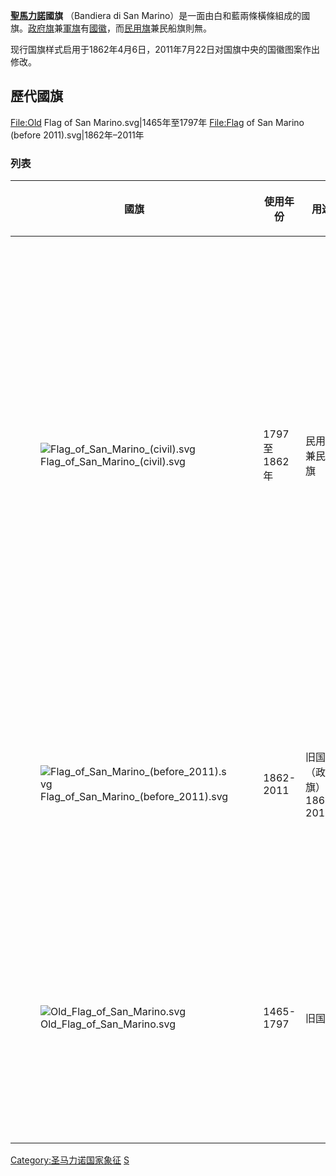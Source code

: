 {{Infobox flag
|Name = 聖馬力諾共和國國旗
|Image = Flag of San Marino.svg
|Use = 011000
|Proportion = 3:4
|Design = 
|Adoption = 1862年4月6日
|Image2 = Flag of San Marino (civil).svg
|Use2 = 100000
|Proportion2 = 3:4
|Design2 = 
}}

'''[[聖馬力諾|聖馬力諾]]國旗''' （Bandiera di San Marino）是一面由白和藍兩條橫條組成的國旗。[[政府旗|政府旗]]兼[[軍旗|軍旗]]有[[聖馬力諾國徽|國徽]]，而[[民用旗|民用旗]]兼民船旗則無。

现行国旗样式启用于1862年4月6日，2011年7月22日对国旗中央的国徽图案作出修改。
{{Infobox flag
|Name = 聖馬力諾共和國國旗
|Image = Flag of San Marino (1862–2011, 3-2).svg
|Use = 011000
|Proportion = 3:4
|Design = 
|Adoption = 1862年4月6日
|Image2 = Flag of San Marino (1862–2011, civil).svg
|Use2 = 100000
|Proportion2 = 3:4
|Design2 = 
|Image3 = Flag of San Marino (2-3 ratio).svg
|Use3 = 100000
|Proportion3 = 3:4
|Design3 =
|Image4 = Flag of San Marino (merchant).svg
|Use4= 100000
|Proportion4 = 3:4
|Design4 =
}}
== 歷代國旗 ==
<gallery>
File:Old Flag of San Marino.svg|{{FIAV|historical}}1465年至1797年 
File:Flag of San Marino (before 2011).svg|{{FIAV|historical}}1862年–2011年
</gallery>
===列表===
{| border="2" cellpadding="4" cellspacing="0" style="margin: 1em 1em 1em 0; background: #f9f9f9; border: 1px #aaa solid; border-collapse: collapse;"
|- bgcolor="#efefef"
! width="110" | 國旗!!width="100" | 使用年份!!width="250" | 用途!!width="250" | 描述
|-
| [[File:Flag_of_San_Marino_(civil).svg|border]] || 1797至1862年||  民用旗兼民船旗|| 由兩條分別為蓝色和白色的橫條組成，旗幟比例為3:4。民用旗兼民船旗，比例3:4，1797至1862年间也是圣马力诺政府旗
|-
| [[File:Flag_of_San_Marino_(before_2011).svg|border]] || 1862-2011  || 旧国旗（政府旗） 1862-2011 ||由兩條分別為蓝色和白色的橫條組成，旗幟比例為3:4。
|-
| [[File:Old_Flag_of_San_Marino.svg|border]] ||  1465-1797 || 旧国旗  ||由三條分別為橙色和白色和深红色的橫條組成，旗幟比例為2:3。
|}

{{欧洲题目|国旗}}
{{flag-stub}}

[[Category:圣马力诺国家象征|Category:圣马力诺国家象征]]
[[Category:國旗|S]]